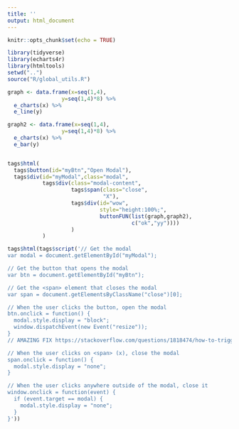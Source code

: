 ---
title: ''
output: html_document
---

```{r setup, include=FALSE}
knitr::opts_chunk$set(echo = TRUE)
```

```{r echo=F, message=F, warning=F}

library(tidyverse)
library(echarts4r)
library(htmltools)
setwd("..")
source("R/global_utils.R")

graph <- data.frame(x=seq(1,4),
                 y=seq(1,4)*8) %>%
  e_charts(x) %>%
  e_line(y)

graph2 <- data.frame(x=seq(1,4),
                 y=seq(1,4)*8) %>%
  e_charts(x) %>%
  e_bar(y)


tags$html(
  tags$button(id="myBtn","Open Modal"),
  tags$div(id="myModal",class="modal",
           tags$div(class="modal-content",
                    tags$span(class="close",
                              "X"),
                    tags$div(id="wow",
                             style="height:100%;",
                             buttonFUN(list(graph,graph2),
                                       c("ok","yy"))))
                    )
           )

tags$html(tags$script('// Get the modal
var modal = document.getElementById("myModal");

// Get the button that opens the modal
var btn = document.getElementById("myBtn");

// Get the <span> element that closes the modal
var span = document.getElementsByClassName("close")[0];

// When the user clicks the button, open the modal 
btn.onclick = function() {
  modal.style.display = "block";
  window.dispatchEvent(new Event("resize")); 
}
// AMAZING FIX https://stackoverflow.com/questions/1818474/how-to-trigger-the-window-resize-event-in-javascript

// When the user clicks on <span> (x), close the modal
span.onclick = function() {
  modal.style.display = "none";
}

// When the user clicks anywhere outside of the modal, close it
window.onclick = function(event) {
  if (event.target == modal) {
    modal.style.display = "none";
  }
}'))

```

<br>
<br>

<!-- ```{r echo=F} -->

<!-- buttonFUN(list(graph,graph2), -->
<!--           c("ok","yy")) -->

<!-- ``` -->

```{=html}

<style>

.html-widget {
  
}

/* The Modal (background) */
.modal {
  display: none; /* Hidden by default */
  position: fixed; /* Stay in place */
  z-index: 1; /* Sit on top */
  padding-top: 100px; /* Location of the box */
  left: 0;
  top: 0;
  width: 100%; /* Full width */
  height: 100%; /* Full height */
  overflow: auto; /* Enable scroll if needed */
  background-color: rgb(0,0,0); /* Fallback color */
  background-color: rgba(0,0,0,0.4); /* Black w/ opacity */
}

/* Modal Content */
.modal-content {
  background-color: #fefefe;
  margin: auto;
  padding: 20px;
  border: 1px solid #888;
  width: 80%;
}

/* The Close Button */
.close {
  color: #aaaaaa;
  float: right;
  font-size: 28px;
  font-weight: bold;
}

.close:hover,
.close:focus {
  color: #000;
  text-decoration: none;
  cursor: pointer;
}

</style>

<script>

</script>


```



























